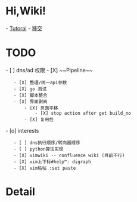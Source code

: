 = Hi,Wiki! =

- [[Tutoral]]
- [[diary/2013-04-12|移交]]

= TODO =

- [ ] dns/ad 权限
- [X] ~~Pipeline~~
    - [X] 整理/统一api参数
    - [X] go 测试
    - [X] 脚本整合
    - [X] 界面剥离
        - [X] 页面平移
            - [X] stop action after get build_no
        - [X] 复用性
- [o] interests
    - [ ] dns执行顺序/转向器顺序
    - [ ] python算法实现
    - [X] vimwiki -- confluence wiki (目前不行)
    - [X] vim上下标#help™: digraph
    - [X] vim粘帖 :set paste


= Detail =

